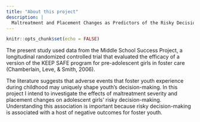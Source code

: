 ```yaml
---
title: "About this project"
description: |
  Maltreatment and Placement Changes as Predictors of the Risky Decision-Making in Adolescent Girls
---
```


```r
knitr::opts_chunk$set(echo = FALSE)
```


The present study used data from the Middle School Success Project, a longitudinal randomized controlled trial that evaluated the efficacy of a version of the KEEP SAFE program for pre-adolescent girls in foster care (Chamberlain, Leve, & Smith, 2006). 

The literature suggests that adverse events that foster youth experience during childhood may uniquely shape youth’s decision-making. In this project I intend to investigate the effects of maltreatment severity and placement changes on adolescent girls' risky decision-making. Understanding this association is important because risky decision-making is associated with a host of negative outcomes for foster youth.  